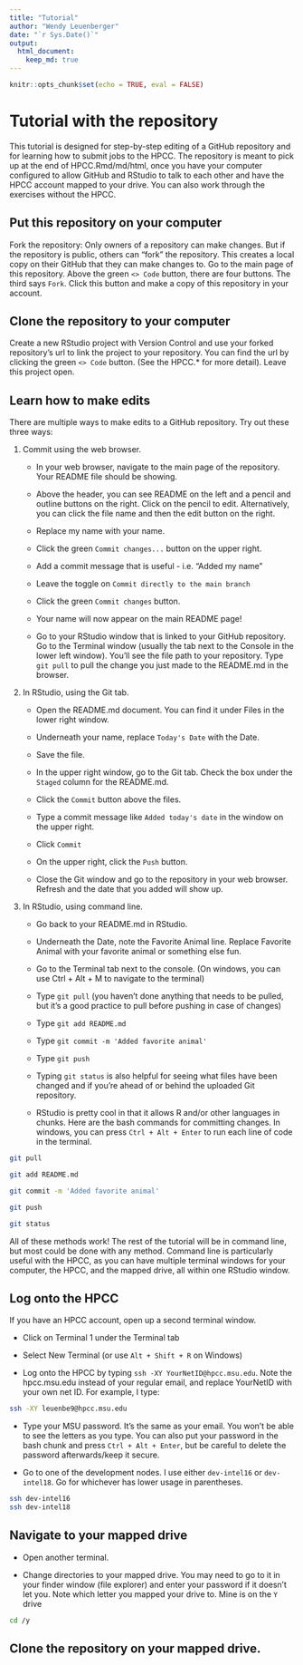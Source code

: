 ```yaml
---
title: "Tutorial"
author: "Wendy Leuenberger"
date: "`r Sys.Date()`"
output: 
  html_document:
    keep_md: true
---
```


```r
knitr::opts_chunk$set(echo = TRUE, eval = FALSE)
```


# Tutorial with the repository

This tutorial is designed for step-by-step editing of a GitHub repository and for learning how to submit jobs to the HPCC. The repository is meant to pick up at the end of HPCC.Rmd/md/html, once you have your computer configured to allow GitHub and RStudio to talk to each other and have the HPCC account mapped to your drive. You can also work through the exercises without the HPCC. 

## Put this repository on your computer

Fork the repository: Only owners of a repository can make changes. But if the repository is public, others can "fork" the repository. This creates a local copy on their GitHub that they can make changes to. Go to the main page of this repository. Above the green `<> Code` button, there are four buttons. The third says `Fork`. Click this button and make a copy of this repository in your account. 

## Clone the repository to your computer

Create a new RStudio project with Version Control and use your forked repository's url to link the project to your repository. You can find the url by clicking the green  `<> Code` button. (See the HPCC.* for more detail). Leave this project open. 

## Learn how to make edits

There are multiple ways to make edits to a GitHub repository. Try out these three ways:

1. Commit using the web browser. 

    - In your web browser, navigate to the main page of the repository. Your README file should be showing.
    
    - Above the header, you can see README on the left and a pencil and outline buttons on the right. Click on the pencil to edit. Alternatively, you can click the file name and then the edit button on the right. 

    - Replace my name with your name.

    - Click the green `Commit changes...` button on the upper right.
  
    - Add a commit message that is useful - i.e. "Added my name"

    - Leave the toggle on `Commit directly to the main branch`

    - Click the green `Commit changes` button. 

    - Your name will now appear on the main README page!
    
    - Go to your RStudio window that is linked to your GitHub repository. Go to the Terminal window (usually the tab next to the Console in the lower left window). You'll see the file path to your repository. Type `git pull` to pull the change you just made to the README.md in the browser. 

2. In RStudio, using the Git tab. 

    - Open the README.md document. You can find it under Files in the lower right window. 

    - Underneath your name, replace `Today's Date` with the Date. 
    
    - Save the file. 
    
    - In the upper right window, go to the Git tab. Check the box under the `Staged` column for the README.md. 
    
    - Click the `Commit` button above the files.
    
    - Type a commit message like `Added today's date` in the window on the upper right. 
    
    - Click `Commit`
    
    - On the upper right, click the `Push` button.
    
    - Close the Git window and go to the repository in your web browser. Refresh and the date that you added will show up. 
    
3. In RStudio, using command line. 

    - Go back to your README.md in RStudio. 
    
    - Underneath the Date, note the Favorite Animal line. Replace Favorite Animal with your favorite animal or something else fun. 
    
    - Go to the Terminal tab next to the console. (On windows, you can use Ctrl + Alt + M to navigate to the terminal)
    
    - Type `git pull` (you haven't done anything that needs to be pulled, but it's a good practice to pull before pushing in case of changes)
    
    - Type `git add README.md`
    
    - Type `git commit -m 'Added favorite animal'`
    
    - Type `git push`
    
    - Typing `git status` is also helpful for seeing what files have been changed and if you're ahead of or behind the uploaded Git repository. 

    - RStudio is pretty cool in that it allows R and/or other languages in chunks. Here are the bash commands for committing changes. In windows, you can press `Ctrl + Alt + Enter` to run each line of code in the terminal. 
    
```bash
git pull

git add README.md

git commit -m 'Added favorite animal'

git push

git status
```

    
All of these methods work! The rest of the tutorial will be in command line, but most could be done with any method. Command line is particularly useful with the HPCC, as you can have multiple terminal windows for your computer, the HPCC, and the mapped drive, all within one RStudio window.

## Log onto the HPCC

If you have an HPCC account, open up a second terminal window. 

- Click on Terminal 1 under the Terminal tab

- Select New Terminal (or use `Alt + Shift + R` on Windows)

- Log onto the HPCC by typing `ssh -XY YourNetID@hpcc.msu.edu`. Note the hpcc.msu.edu instead of your regular email, and replace YourNetID with your own net ID. For example, I type: 
    
```bash
ssh -XY leuenbe9@hpcc.msu.edu
```
 
- Type your MSU password. It's the same as your email. You won't be able to see the letters as you type. You can also put your password in the bash chunk and press `Ctrl + Alt + Enter`, but be careful to delete the password afterwards/keep it secure. 

- Go to one of the development nodes. I use either `dev-intel16` or `dev-intel18`. Go for whichever has lower usage in parentheses. 

```bash
ssh dev-intel16
ssh dev-intel18
```

## Navigate to your mapped drive

- Open another terminal. 

- Change directories to your mapped drive. You may need to go to it in your finder window (file explorer) and enter your password if it doesn't let you. Note which letter you mapped your drive to. Mine is on the `Y` drive

```bash
cd /y
```

## Clone the repository on your mapped drive. 